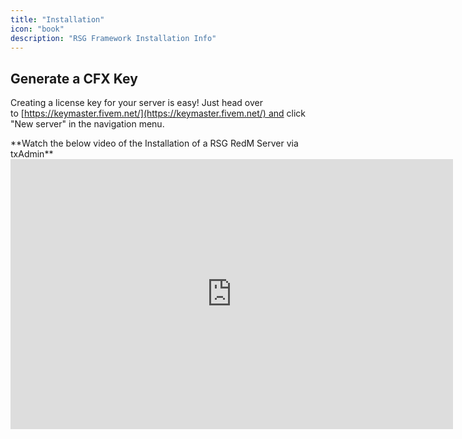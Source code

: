 ```yaml
---
title: "Installation"
icon: "book"
description: "RSG Framework Installation Info"
---
```


## Generate a CFX Key

Creating a license key for your server is easy!
Just head over to [https://keymaster.fivem.net/](https://keymaster.fivem.net/) and click "New server" in the navigation menu.

<Note>
  **Watch the below video of the Installation of a RSG RedM Server via txAdmin**
</Note>

<iframe width="708" height="432" src="https://www.youtube.com/embed/2zFfizkDfoc" title="RDR2 :  RSG txAdmin RedM Server Setup (2024)" frameborder="0" allow="accelerometer; autoplay; clipboard-write; encrypted-media; gyroscope; picture-in-picture; web-share" referrerpolicy="strict-origin-when-cross-origin" allowfullscreen />



<Info>
  XAMPP is optional here, you can install [MariaDB](https://native-network.net/downloads/download/895/) by itself! Just remember to configure your [ports](https://zap-hosting.com/guides/docs/en/vserver_windows_port/)!
</Info>

Install [XAMPP ](https://www.apachefriends.org/download.html)and [HeidiSQL.](https://www.heidisql.com/download.php)

Start XAMPP and start the first two boxes, "Apache" and "MySQL"

![](https://docs.qbcore.org/~gitbook/image?url=https%3A%2F%2F550110915-files.gitbook.io%2F%7E%2Ffiles%2Fv0%2Fb%2Fgitbook-x-prod.appspot.com%2Fo%2Fspaces%252FBTxg66Z0GQkOQS46Nzn3%252Fuploads%252FFdEkA8WoBN1x8YIgeEJc%252FzFwKbxO.png%3Falt%3Dmedia%26token%3Da3c03f26-253d-45fe-9f11-9960b74b6b16\&width=768\&dpr=1\&quality=100\&sign=21340354\&sv=1)

## Download the CFX Artifacts

1. Go to[ Windows Server Build](https://runtime.fivem.net/artifacts/fivem/build_server_windows/master/) and download the Latest Recommended or Newest it doesn't really matter. (*I would recommend making sure to have* [*WinRAR* ](https://www.rarlab.com/download.htm)*for this*)

2. Open the file that you just downloaded that should be named something with **server.7z**

3. Optionally create a folder in your `C:\` drive

   1. Create folder `C:\SERVER_NAME`

   2. Create folder `C:\SERVER_NAME\Artifacts`

   3. Create folder `C:\SERVER_NAME\Server`

4. Extract from the server.7z everything into the `C:\SERVER_NAME\Artifacts` folder we created

## Starting your new RedM Server&#x20;

1. Find the file called `FXServer.exe` and double click it, this will launch the TXAdmin launcher for you to get started

2. In the Launch you should get your browser opened with TXAdmin asking you to link your account, link and proceed.&#x20;

3. After you completed this you should see a TXAdmin Launch setup page follow the instructions on page for Server Name etc.

4. Once you get to Deployment type you will choose **Remote URL Template**![](image2.avif)

5. Enter the following Recipe link : &#x20;

   1. [https://raw.githubusercontent.com/Rexshack-RedM/txAdminRecipe/main/rsgcore.yaml](https://raw.githubusercontent.com/Rexshack-RedM/txAdminRecipe/main/rsgcore.yaml)

6. Click `Change Path` and enter the following file path `C:\SERVER_NAME\Server` and click `Save` then follow on screen instructions to continue

7. You should be in `Recipe Deployer` , review the recipe and click `Next `

8. Now we are almost ready to launch our newly created server, now enter the key you just made on the [Keymaster](https://keymaster.fivem.net/) where it says `License Key` and then select `Run Recipe`&#x20;

9. Congratulations! 🎉 Your Server is now ready, once the Recipe is ready `Click Save & Run Server`![](image3.avif)